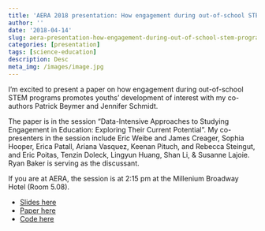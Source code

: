 ```yaml
---
title: 'AERA 2018 presentation: How engagement during out-of-school STEM programs promotes the development of interest (slides, paper, & code)'
author: ''
date: '2018-04-14'
slug: aera-presentation-how-engagement-during-out-of-school-stem-programs-promotes-the-development-of-interest
categories: [presentation]
tags: [science-education]
description: Desc
meta_img: /images/image.jpg
---
```


I'm excited to present a paper on how engagement during out-of-school STEM programs promotes youths' development of interest with my co-authors Patrick Beymer and Jennifer Schmidt. 

The paper is in the session "Data-Intensive Approaches to Studying Engagement in Education: Exploring Their Current Potential". My co-presenters in the session include Eric Weibe and James Creager, Sophia Hooper, Erica Patall, Ariana Vasquez, Keenan Pituch, and Rebecca Steingut, and Eric Poitas, Tenzin Doleck, Lingyun Huang, Shan Li, & Susanne Lajoie. Ryan Baker is serving as the discussant.

If you are at AERA, the session is at 2:15 pm at the Millenium Broadway Hotel (Room 5.08). 

* [Slides here](/slides/Rosenberg, Beymer, & Schmidt - 2018, AERA.pptx)
* [Paper here](/publications/Rosenberg, Beymer, & Schmidt, 2018 - AERA.pdf)
* [Code here](https://github.com/jrosen48/mcmcglmm/blob/master/mcmgglmm-example-3.Rmd)
